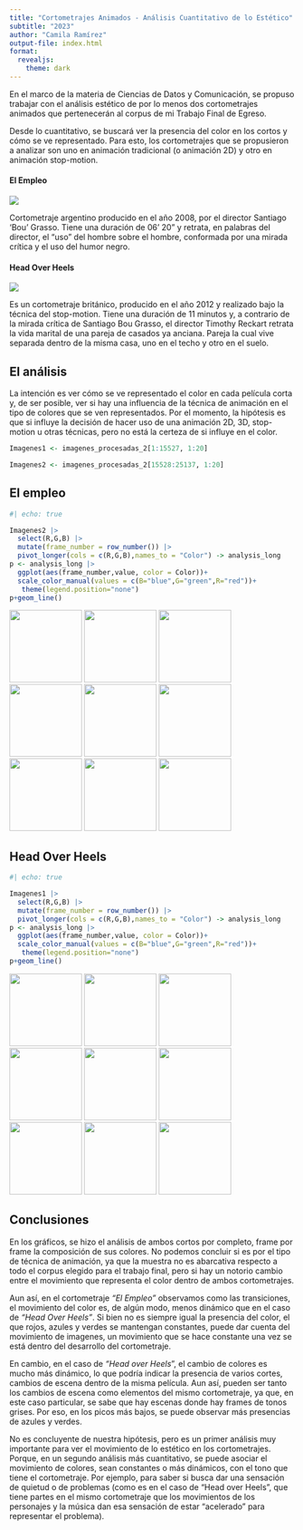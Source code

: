 ```yaml
---
title: "Cortometrajes Animados - Análisis Cuantitativo de lo Estético"
subtitle: "2023"
author: "Camila Ramírez"
output-file: index.html
format:
  revealjs: 
    theme: dark
---
```


En el marco de la materia de Ciencias de Datos y Comunicación, se propuso trabajar con el análisis estético de por lo menos dos cortometrajes animados que pertenecerán al corpus de mi Trabajo Final de Egreso.

Desde lo cuantitativo, se buscará ver la presencia del color en los cortos y cómo se ve representado. Para esto, los cortometrajes que se propusieron a analizar son uno en animación tradicional (o animación 2D) y otro en animación stop-motion.

#### **El Empleo**

![](Videos/images/image_001900.jpg){fig-align="center"}

Cortometraje argentino producido en el año 2008, por el director Santiago 'Bou' Grasso. Tiene una duración de 06' 20" y retrata, en palabras del director, el "uso" del hombre sobre el hombre, conformada por una mirada crítica y el uso del humor negro.

#### **Head Over Heels**

![](Videos/images/image_000215.jpg){fig-align="center"}

Es un cortometraje británico, producido en el año 2012 y realizado bajo la técnica del stop-motion. Tiene una duración de 11 minutos y, a contrario de la mirada crítica de Santiago Bou Grasso, el director Timothy Reckart retrata la vida marital de una pareja de casados ya anciana. Pareja la cual vive separada dentro de la misma casa, uno en el techo y otro en el suelo.

## El análisis

La intención es ver cómo se ve representado el color en cada película corta y, de ser posible, ver si hay una influencia de la técnica de animación en el tipo de colores que se ven representados. Por el momento, la hipótesis es que si influye la decisión de hacer uso de una animación 2D, 3D, stop-motion u otras técnicas, pero no está la certeza de si influye en el color.

```r

Imagenes1 <- imagenes_procesadas_2[1:15527, 1:20]

Imagenes2 <- imagenes_procesadas_2[15528:25137, 1:20]
```

## El empleo

```r
#| echo: true

Imagenes2 |> 
  select(R,G,B) |> 
  mutate(frame_number = row_number()) |>
  pivot_longer(cols = c(R,G,B),names_to = "Color") -> analysis_long
p <- analysis_long |> 
  ggplot(aes(frame_number,value, color = Color))+
  scale_color_manual(values = c(B="blue",G="green",R="red"))+
   theme(legend.position="none")
p+geom_line()
```

![](Videos/ElEmpleo-Frames/image_004291.jpg){width="128"} ![](Videos/ElEmpleo-Frames/image_004292.jpg){width="128"} ![](Videos/ElEmpleo-Frames/image_004293.jpg){width="128"} ![](Videos/ElEmpleo-Frames/image_004294.jpg){width="128"} ![](Videos/ElEmpleo-Frames/image_004295.jpg){width="128"} ![](Videos/ElEmpleo-Frames/image_004296.jpg){width="128"} ![](Videos/ElEmpleo-Frames/image_004297.jpg){width="128"} ![](Videos/ElEmpleo-Frames/image_004298.jpg){width="128"} ![](Videos/ElEmpleo-Frames/image_004299.jpg){width="128"}

## Head Over Heels

```r
#| echo: true

Imagenes1 |> 
  select(R,G,B) |> 
  mutate(frame_number = row_number()) |>
  pivot_longer(cols = c(R,G,B),names_to = "Color") -> analysis_long
p <- analysis_long |> 
  ggplot(aes(frame_number,value, color = Color))+
  scale_color_manual(values = c(B="blue",G="green",R="red"))+
   theme(legend.position="none")
p+geom_line()
```

![](Videos/HH-Frames/image_001681.jpg){width="128"} ![](Videos/HH-Frames/image_001682.jpg){width="128"} ![](Videos/HH-Frames/image_001683.jpg){width="128"} ![](Videos/HH-Frames/image_001684.jpg){width="128"} ![](Videos/HH-Frames/image_001685.jpg){width="128"} ![](Videos/HH-Frames/image_001686.jpg){width="128"} ![](Videos/HH-Frames/image_001687.jpg){width="128"} ![](Videos/HH-Frames/image_001688.jpg){width="128"} ![](Videos/HH-Frames/image_001689.jpg){width="128"}

## Conclusiones

En los gráficos, se hizo el análisis de ambos cortos por completo, frame por frame la composición de sus colores. No podemos concluir si es por el tipo de técnica de animación, ya que la muestra no es abarcativa respecto a todo el corpus elegido para el trabajo final, pero si hay un notorio cambio entre el movimiento que representa el color dentro de ambos cortometrajes.

Aun así, en el cortometraje *"El Empleo"* observamos como las transiciones, el movimiento del color es, de algún modo, menos dinámico que en el caso de *"Head Over Heels"*. Si bien no es siempre igual la presencia del color, el que rojos, azules y verdes se mantengan constantes, puede dar cuenta del movimiento de imagenes, un movimiento que se hace constante una vez se está dentro del desarrollo del cortometraje.

En cambio, en el caso de *"Head over Heels*", el cambio de colores es mucho más dinámico, lo que podría indicar la presencia de varios cortes, cambios de escena dentro de la misma película. Aun así, pueden ser tanto los cambios de escena como elementos del mismo cortometraje, ya que, en este caso particular, se sabe que hay escenas donde hay frames de tonos grises. Por eso, en los picos más bajos, se puede observar más presencias de azules y verdes.

No es concluyente de nuestra hipótesis, pero es un primer análisis muy importante para ver el movimiento de lo estético en los cortometrajes. Porque, en un segundo análisis más cuantitativo, se puede asociar el movimiento de colores, sean constantes o más dinámicos, con el tono que tiene el cortometraje. Por ejemplo, para saber si busca dar una sensación de quietud o de problemas (como es en el caso de "Head over Heels", que tiene partes en el mismo cortometraje que los movimientos de los personajes y la música dan esa sensación de estar "acelerado" para representar el problema).
